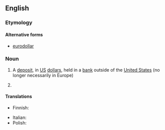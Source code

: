 {{also|eurodollar}}

==English==
{{wikipedia}}

===Etymology===
{{prefix|en|Euro|dollar}}

====Alternative forms====
* [[eurodollar]]

===Noun===
{{en-noun}}

# A [[deposit]], in [[US]] [[dollar]]s, held in a [[bank]] outside of the [[United States]] (no longer necessarily in Europe)
#: {{hyponyms|en|Asiadollar}}
# {{label|en|obsolete|informal}} {{synonym of|en|euro|gloss=[[&euro;]]}} {{gloss|nicknamed used for the unified European currency prior to its introduction and naming; in conversation, media, and fiction}}

====Translations====
{{trans-top|a deposit, in US dollars, held in a bank outside of the United States}}
* Finnish: {{t|fi|eurodollari}}
{{trans-mid}}
* Italian: {{t|it|eurodollaro|m}}
* Polish: {{t+|pl|eurodolar}}
{{trans-bottom}}